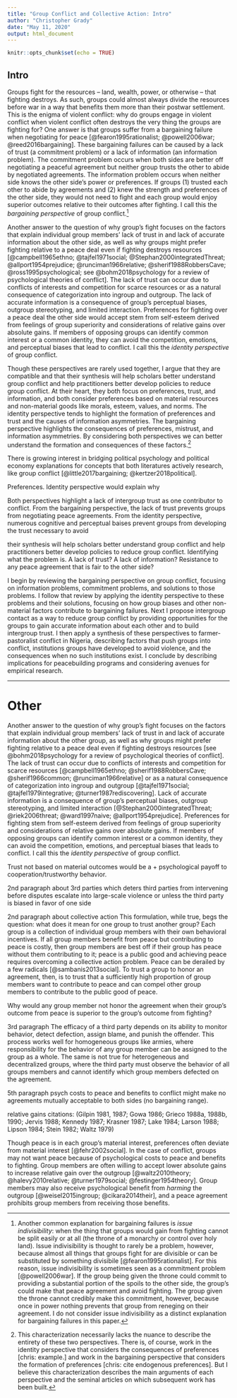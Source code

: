 ```yaml
---
title: "Group Conflict and Collective Action: Intro"
author: "Christopher Grady"
date: "May 11, 2020"
output: html_document
---
```


```r
knitr::opts_chunk$set(echo = TRUE)
```

<!--chris: thinking about removing discussion of third parties altogether.  Just saying "short of a third party intervening in the conflict...[repeated interaction stuff]."  Then footnote things about third parties. -->

## Intro

<!--1 – Violence is bad.  Results from information/commitment problem.  Explain information/comm problem.-->

Groups fight for the resources -- land, wealth, power, or otherwise -- that fighting destroys.  As such, groups could almost always divide the resources before war in a way that benefits them more than their postwar settlement.  This is the enigma of violent conflict: why do groups engage in violent conflict when violent conflict often destroys the very thing the groups are fighting for?  One answer is that groups suffer from a bargaining failure when negotiating for peace [@fearon1995rationalist; @powell2006war; @reed2016bargaining].  These bargaining failures can be caused by a lack of trust (a commitment problem) or a lack of information (an information problem).  The commitment problem occurs when both sides are better off negotiating a peaceful agreement but neither group trusts the other to abide by negotiated agreements.  The information problem occurs when neither side knows the other side's power or preferences.  If groups (1) trusted each other to abide by agreements and (2) knew the strength and preferences of the other side, they would not need to fight and each group would enjoy superior outcomes relative to their outcomes after fighting.  I call this the _bargaining perspective_ of group conflict.[^IssueIndivisibility]

[^IssueIndivisibility]: Another common explanation for bargaining failures is _issue indivisibility_: when the thing that groups would gain from fighting cannot be split easily or at all (the throne of a monarchy or control over holy land).  Issue indivisibility is thought to rarely be a problem, however, because almost all things that groups fight for are divisible or can be substituted by something divisibile [@fearon1995rationalist].  For this reason, issue indivisibility is sometimes seen as a commitment problem [@powell2006war].  If the group being given the throne could commit to providing a substantial portion of the spoils to the other side, the group's could make that peace agreement and avoid fighting.  The group given the throne cannot credibly make this commitment, however, because once in power nothing prevents that group from reneging on their agreement.  I do not consider issue indivisibility as a distinct explanation for bargaining failures in this paper.

<!--Also results from individual-level stuff preventing trust and accurate info processing-->
Another answer to the question of why group's fight focuses on the factors that explain individual group members' lack of trust in and lack of accurate information about the other side, as well as why groups might prefer fighting relative to a peace deal even if fighting destroys resources [@campbell1965ethno; @tajfel1971social; @Stephan2000integratedThreat; @allport1954prejudice; @runciman1966relative; @sherif1988RobbersCave; @ross1995psychological; see @bohm2018psychology for a review of psychological theories of conflict].  The lack of trust can occur due to conflicts of interests and competition for scarce resources or as a natural consequence of categorization into ingroup and outgroup.  The lack of accurate information is a consequence of group's perceptual biases, outgroup stereotyping, and limited interaction.  Preferences for fighting over a peace deal the other side would accept stem from self-esteem derived from feelings of group superiority and considerations of relative gains over absolute gains.  If members of opposing groups can identify common interest or a common identity, they can avoid the competition, emotions, and perceptual biases that lead to conflict.  I call this the _identity perspective_ of group conflict.

<!--Compatability. chris: this is super important paragraph and I have not nailed it yet. -->
Though these perspectives are rarely used together, I argue that they are compatible and that their synthesis will help scholars better understand group conflict and help practitioners better develop policies to reduce group conflict.  At their heart, they both focus on preferences, trust, and information, and both consider preferences based on material resources and non-material goods like morals, esteem, values, and norms.  The identity perspective tends to highlight the formation<!--components?--> of preferences and trust and the causes of information asymmetries.  The bargaining perspective highlights the consequences of preferences, mistrust, and information asymmetries.  By considering both perspectives we can better understand the formation and consequences of these factors.^[This characterization necessarily lacks the nuance to describe the entirety of these two perspectives.  There is, of course, work in the identity perspective that considers the consequences of preferences [chris: example.] and work in the bargaining perspective that considers the formation of preferences [chris: cite endogenous preferences].  But I believe this characterization describes the main arguments of each perspective and the seminal articles on which subsequent work has been built.]


<!--Bargaining tends to assume or black-box the formation of preferences, trust, and information asymmetries.  Black-box: reputation can form from costly signaling.  But what will each group see as a costly signal?-->


There is growing interest in bridging political psychology and political economy explanations for concepts that both literatures actively research, like group conflict [@little2017bargaining; @kertzer2018political].  

<!--Compatibility Example: many cognitive biases prevent groups from developing trust.-->
Preferences.  Identity perspective would explain why 

Both perspectives highlight a lack of intergroup trust as one contributor to conflict.  From the bargaining perspective, the lack of trust prevents groups from negotiating peace agreements.  From the identity perspective, numerous cognitive and perceptual baises prevent groups from developing the trust necessary to avoid 

<!--Compatibility Example: Intergroup contact to reduce those biases and help groups develop trust-->


<!--Using both of these perspectives necessary for understanding group conflict and crafting policies to reduce conflict.-->
their synthesis will help scholars better understand group conflict and help practitioners better develop policies to reduce group conflict.
Identifying what the problem is.  A lack of trust?  A lack of information?  Resistance to any peace agreement that is fair to the other side?

<!--Roadmap paragraph -->
I begin by reviewing the bargaining perspective on group conflict, focusing on information problems, commitment problems, and solutions to those problems.  I follow that review by applying the identity perspective to these problems and their solutions, focusing on how group biases and other non-material factors contribute to bargaining failures.  Next I propose intergroup contact as a way to reduce group conflict by providing opportunities for the groups to gain accurate information about each other and to build intergroup trust.  I then apply a synthesis of these perspectives to farmer-pastoralist conflict in Nigeria, describing factors that push groups into conflict, institutions groups have developed to avoid violence, and the consequences when no such institutions exist.  I conclude by describing implications for peacebuilding programs and considering avenues for empirical research.


<!-- 
[^overlap]: There is overlap in idea from these two perspectives.  (1) Realistic group conflict theory from Campbell 1965: group conflict because groups compete for resources and have "incompatible goals".  Bargaining perspective basically assumes that fighting only happens if groups have incompatible goals.  (2) Nisbett and Cohen 1996 about a reputation for toughness.  (3) Bounded generalized reciprocity (Yamagishi et al. 1999) is similar to reputation mechanism.
-->

********************

# Other

<!--citations in identity perspective paragraph separated by claim. -->
Another answer to the question of why group's fight focuses on the factors that explain individual group members' lack of trust in and lack of accurate information about the other group, as well as why groups might prefer fighting relative to a peace deal even if fighting destroys resources [see @bohm2018psychology for a review of psychological theories of conflict].  The lack of trust can occur due to conflicts of interests and competition for scarce resources [@campbell1965ethno; @sherif1988RobbersCave; @sherif1966common; @runciman1966relative] or as a natural consequence of categorization into ingroup and outgroup [@tajfel1971social; @tajfel1979integrative; @turner1987rediscovering].  Lack of accurate information is a consequence of group's perceptual biases, outgroup stereotyping, and limited interaction [@Stephan2000integratedThreat; @riek2006threat; @ward1997naive; @allport1954prejudice].  Preferences for fighting stem from self-esteem derived from feelings of group superiority and considerations of relative gains over absolute gains.  If members of opposing groups can identify common interest or a common identity, they can avoid the competition, emotions, and perceptual biases that leads to conflict.  I call this the _identity perspective_ of group conflict.



Trust not based on material outcomes would be a + psychological payoff to cooperation/trustworthy behavior.

2nd paragraph about 3rd parties
which deters third parties from intervening before disputes escalate into large-scale violence or unless the third party is biased in favor of one side

2nd paragraph about collective action
This formulation, while true, begs the question: what does it mean for one group to trust another group?  Each group is a collection of individual group members with their own behavioral incentives.  If all group members benefit from peace but contributing to peace is costly, then group members are best off if their group has peace without them contributing to it; peace is a public good and achieving peace requires overcoming a collective action problem.  Peace can be derailed by a few radicals [@sambanis2013social].  To trust a group to honor an agreement, then, is to trust that a sufficiently high proportion of group members want to contribute to peace and can compel other group members to contribute to the public good of peace.<!--To trust a group to honor a peace agreement, then, is to trust that a sufficiently high proportion of group members will honor the agreement.  -->

Why would any group member not honor the agreement when their group's outcome from peace is superior to the group's outcome from fighting?


3rd paragraph
The efficacy of a third party depends on its ability to monitor behavior, detect defection, assign blame, and punish the offender.  This process works well for homogeneous groups like armies, where responsibility for the behavior of any group member can be assigned to the group as a whole.  The same is not true for heterogeneous and decentralized groups, where the third party must observe the behavior of all groups members and cannot identify which group members defected on the agreement.


5th paragraph
psych costs to peace and benefits to conflict might make no agreements mutually acceptable to both sides (no bargaining range).

relative gains citations:  (Gilpin 1981, 1987; Gowa 1986; Grieco
 1988a, 1988b, 1990; Jervis 1988; Kennedy
 1987; Krasner 1987; Lake 1984; Larson  1988; 
Lipson 1984; Stein 1982; Waltz 1979)

Though peace is in each group's material interest, preferences often deviate from material interest [@fehr2002social].  In the case of conflict, groups may not want peace because of psychological costs to peace and benefits to fighting.  Group members are often willing to accept lower absolute gains to increase relative gain over the outgroup [@waltz2010theory; @halevy2010relative; @turner1979social; @festinger1954theory].  Group members may also receive psychological benefit from _harming_ the outgroup [@weisel2015ingroup; @cikara2014their], and a peace agreement prohibits group members from receiving those benefits.